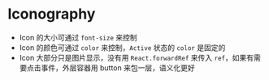 

<Meta title="Iconography" />

# Iconography

- Icon 的大小可通过 `font-size` 来控制
- Icon 的颜色可通过 `color` 来控制，`Active` 状态的 `color` 是固定的
- Icon 大部分只是图片显示，没有用 `React.forwardRef` 来传入 `ref`，如果有需要点击事件，外层容器用 button 来包一层，语义化更好

<IconGallery>
  <IconItem name="Like">
    <IconLike />
  </IconItem>
  <IconItem name="Dislike">
    <IconDislike />
  </IconItem>
</IconGallery>
